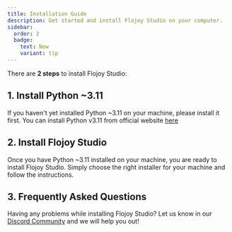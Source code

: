 ```yaml
---
title: Installation Guide
description: Get started and install Flojoy Studio on your computer.
sidebar:
  order: 2
  badge:
    text: New
    variant: tip
---
```



There are **2 steps** to install Flojoy Studio:

## 1. Install Python ~3.11

If you haven't yet installed Python ~3.11 on your machine, please install it
first. You can install Python v3.11 from official website [here](https://www.python.org/downloads/release/python-3116)

## 2. Install Flojoy Studio

Once you have Python ~3.11 installed on your machine, you are ready to install
Flojoy Studio. Simply choose the right installer for your machine and follow the
instructions.

<Tabs>
  <TabItem label="Windows">
    <DownloadButton
      distro="windows"
      client:load
    />
  </TabItem>
  <TabItem label="Mac">
    <DownloadButton
      distro="mac"
      client:load
    />
  </TabItem>
  <TabItem label="Linux">
    <DownloadButton
      distro="linux"
      client:load
    />
  </TabItem>
  <TabItem label="Raspberry Pi">
    <DownloadButton
      distro="raspberry-pi"
      label="Raspberry Pi"
      client:load
    />
  </TabItem>
  <TabItem label="Chromebook">
    <DownloadButton
      distro="chromebook"
      client:load
    />
  </TabItem>
</Tabs>

## 3. Frequently Asked Questions

Having any problems while installing Flojoy Studio?
Let us know in our [Discord Community](https://discord.gg/7HEBr7yG8c) and we will help you out!
